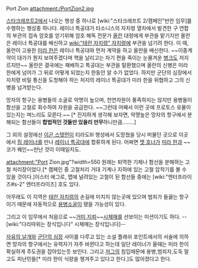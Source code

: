 Port Zion
attachment:/PortZion2.jpg

[[스타크래프트2]]에서 나오는 행성 중 하나로 [wiki:"스타크래프트 2/캠페인"반란 임무]를 수행하는 행성중 하나다. 레이너 특공대가 타소니스의 자치령 열차에서 발견한 구 연합의 부관의 접속 암호를 얻기위해 암호 해독 전문가 [[올란]] 대령에게 부관을 맡기지만 올란은 레이너 특공대를 배신하고 [[wiki:"테란 자치령" 자치령]]에 부관을 넘기려 한다. 이 때, 올란이 고용한 [[미라 한]]은 레이너 특공대와 먼저 계약을 하고 올란을 배신한다. ~~이중계약이 대가가 뭔지 보여주겠다며 핵을 날리고는 자기 편을 죽이는 눈물겨운 [[병크]]도 저지르지만~~ 올란은 결국에는 패배하고 특공대는 부관을 탈환했으며 올란의 신병은 미라 한에게 넘어가 그 뒤로 어떻게 되었는지 한동안 알 수가 없었다. 하지만 군단의 심장에서 자치령 비밀 통신을 도청해야 하는 처지의 레이너 특공대가 미라 한을 위협하고 그의 신병을 넘겨받는다. 

망자의 항구는 용병들의 소굴로 악명이 높으며, 천연자원이 풍족하지는 않지만 용병들이 함선을 고철로 회수하여 자원을 공급한다. ~~그런데 어째서 이런 곳에 프로토스 유물이 있는지는 며느리도 모른다.~~ [* 진지하게 생각해 보자면, 악명높은 망자의 항구에서 분해되는 함선들이 '''합법적인 것들만 있을리 만무'''하니만큼........]

그 외의 설정에선 [[이곤 스텟먼]]이 티라도Ⅲ 행성에서 도망쳤을 당시 머물던 곳으로 이곳에서 [[짐 레이너]]를 만나 [[레이너 특공대]]에 합류하게 된다. 어쩌면 [[맷 호너]]가 [[미라 한]]과 ~~코가 꿰인~~만난 것이 이때일지도.

attachment:"Port Zion.jpg"?width=550
원래는 퇴역한 기체나 함선을 분해하는 고철 처리장이었다.[* 캠페인 중 고철처리 거대 기계나 지하에 있는 고철 압착기를 볼 수 있을 것이다.]이스터 에그로, 맵에 널려있는 고철이 된 함선들 중에는 [wiki:"엔터프라이즈#s-2" 엔터프라이즈] 호도 있다.

아무래도 이 지역은 [[테란 자치령]]의 손길에 미치지 않는곳에 있으며 범죄가 들끓는 항구이기 때문에 자동적으로 [[용병]]소굴이 됐을 가능성이 있다.

그리고 이 임무에서 처음으로 ~~[[거미 지뢰]]~~[[시체매]]를 선보이는 미션이기도 하다. --[wiki:"다리따위는 장식입니다" 시체매는 장식입니다]--

[[자유의 날개]]와 [[군단의 심장]] 사이를 다루고 있는 소설 플래쉬 포인트에서의 서술에 의하면 망자의 항구에서는 유력자가 자주 바뀐다고 하는데 일단 레이너가 올때는 미라 한이 확실하게 주도권을 잡아있는듯 보인다. 그리고 [[저그]]의 침입때문에 용병,범죄자,도둑 말고도 피난민들[* 미라 한이 식량을 챙겨주고 있다고 한다.]도 많아졌다고 한다.
